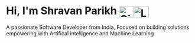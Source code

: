 # Hi, I'm Shravan Parikh <a href="https://github.com/Shravan-Parikh" target="_blank"><img align="center" src="https://raw.githubusercontent.com/rahuldkjain/github-profile-readme-generator/master/src/images/icons/Social/github.svg" alt="Github" height="30" width="40" /></a><a href="https://www.linkedin.com/in/shravan-parikh-311767215/" target="_blank"><img align="center" src="https://raw.githubusercontent.com/rahuldkjain/github-profile-readme-generator/master/src/images/icons/Social/linked-in-alt.svg" alt="Linkedin" height="30" width="40" /></a>

A passionate Software Developer from India, Focused on building solutions empowering with Artifical intelligence and Machine Learning
